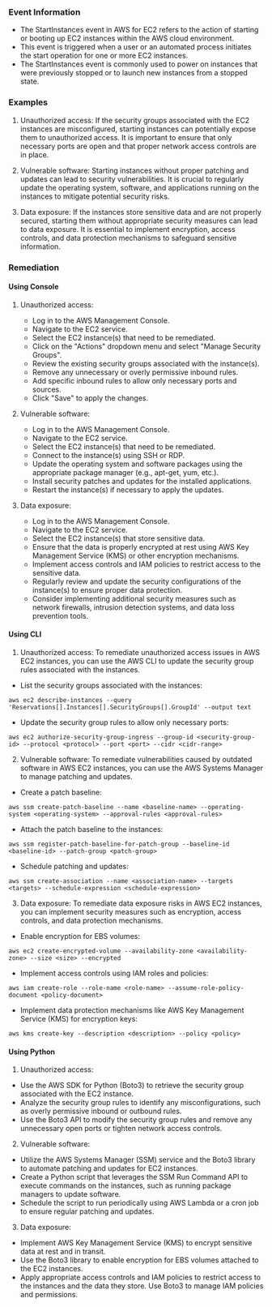 
### Event Information

- The StartInstances event in AWS for EC2 refers to the action of starting or booting up EC2 instances within the AWS cloud environment.
- This event is triggered when a user or an automated process initiates the start operation for one or more EC2 instances.
- The StartInstances event is commonly used to power on instances that were previously stopped or to launch new instances from a stopped state.


### Examples

1. Unauthorized access: If the security groups associated with the EC2 instances are misconfigured, starting instances can potentially expose them to unauthorized access. It is important to ensure that only necessary ports are open and that proper network access controls are in place.

2. Vulnerable software: Starting instances without proper patching and updates can lead to security vulnerabilities. It is crucial to regularly update the operating system, software, and applications running on the instances to mitigate potential security risks.

3. Data exposure: If the instances store sensitive data and are not properly secured, starting them without appropriate security measures can lead to data exposure. It is essential to implement encryption, access controls, and data protection mechanisms to safeguard sensitive information.

### Remediation

#### Using Console

1. Unauthorized access:
   - Log in to the AWS Management Console.
   - Navigate to the EC2 service.
   - Select the EC2 instance(s) that need to be remediated.
   - Click on the "Actions" dropdown menu and select "Manage Security Groups".
   - Review the existing security groups associated with the instance(s).
   - Remove any unnecessary or overly permissive inbound rules.
   - Add specific inbound rules to allow only necessary ports and sources.
   - Click "Save" to apply the changes.

2. Vulnerable software:
   - Log in to the AWS Management Console.
   - Navigate to the EC2 service.
   - Select the EC2 instance(s) that need to be remediated.
   - Connect to the instance(s) using SSH or RDP.
   - Update the operating system and software packages using the appropriate package manager (e.g., apt-get, yum, etc.).
   - Install security patches and updates for the installed applications.
   - Restart the instance(s) if necessary to apply the updates.

3. Data exposure:
   - Log in to the AWS Management Console.
   - Navigate to the EC2 service.
   - Select the EC2 instance(s) that store sensitive data.
   - Ensure that the data is properly encrypted at rest using AWS Key Management Service (KMS) or other encryption mechanisms.
   - Implement access controls and IAM policies to restrict access to the sensitive data.
   - Regularly review and update the security configurations of the instance(s) to ensure proper data protection.
   - Consider implementing additional security measures such as network firewalls, intrusion detection systems, and data loss prevention tools.

#### Using CLI

1. Unauthorized access: To remediate unauthorized access issues in AWS EC2 instances, you can use the AWS CLI to update the security group rules associated with the instances. 

- List the security groups associated with the instances:
```
aws ec2 describe-instances --query 'Reservations[].Instances[].SecurityGroups[].GroupId' --output text
```

- Update the security group rules to allow only necessary ports:
```
aws ec2 authorize-security-group-ingress --group-id <security-group-id> --protocol <protocol> --port <port> --cidr <cidr-range>
```

2. Vulnerable software: To remediate vulnerabilities caused by outdated software in AWS EC2 instances, you can use the AWS Systems Manager to manage patching and updates.

- Create a patch baseline:
```
aws ssm create-patch-baseline --name <baseline-name> --operating-system <operating-system> --approval-rules <approval-rules>
```

- Attach the patch baseline to the instances:
```
aws ssm register-patch-baseline-for-patch-group --baseline-id <baseline-id> --patch-group <patch-group>
```

- Schedule patching and updates:
```
aws ssm create-association --name <association-name> --targets <targets> --schedule-expression <schedule-expression>
```

3. Data exposure: To remediate data exposure risks in AWS EC2 instances, you can implement security measures such as encryption, access controls, and data protection mechanisms.

- Enable encryption for EBS volumes:
```
aws ec2 create-encrypted-volume --availability-zone <availability-zone> --size <size> --encrypted
```

- Implement access controls using IAM roles and policies:
```
aws iam create-role --role-name <role-name> --assume-role-policy-document <policy-document>
```

- Implement data protection mechanisms like AWS Key Management Service (KMS) for encryption keys:
```
aws kms create-key --description <description> --policy <policy>
```

#### Using Python

1. Unauthorized access:
- Use the AWS SDK for Python (Boto3) to retrieve the security group associated with the EC2 instance.
- Analyze the security group rules to identify any misconfigurations, such as overly permissive inbound or outbound rules.
- Use the Boto3 API to modify the security group rules and remove any unnecessary open ports or tighten network access controls.

2. Vulnerable software:
- Utilize the AWS Systems Manager (SSM) service and the Boto3 library to automate patching and updates for EC2 instances.
- Create a Python script that leverages the SSM Run Command API to execute commands on the instances, such as running package managers to update software.
- Schedule the script to run periodically using AWS Lambda or a cron job to ensure regular patching and updates.

3. Data exposure:
- Implement AWS Key Management Service (KMS) to encrypt sensitive data at rest and in transit.
- Use the Boto3 library to enable encryption for EBS volumes attached to the EC2 instances.
- Apply appropriate access controls and IAM policies to restrict access to the instances and the data they store. Use Boto3 to manage IAM policies and permissions.

